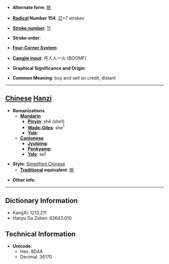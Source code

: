 * '''Alternate form''': [[賒]]

* '''[[Wiktionary:Chinese radical index| Radical]] Number 154''': [[Wiktionary:Chinese radical index 贝|贝]]+7 strokes

* '''[[Wiktionary:Chinese total strokes index|Stroke number]]''': [[Wiktionary:Chinese total strokes index 11|11]]

* '''Stroke order''': 

* '''[[Wiktionary:Chinese four corner index|Four-Corner System]]''': 

* '''[[Wiktionary:Chinese Cangjie index|Cangjie input]]''': 月人人一火 (BOOMF)

* '''Graphical Significance and Origin''': 

* '''Common Meaning''': buy and sell on credit, distant

----

== [[Chinese]] [[Hanzi]] ==

* '''Romanizations'''
** '''[[Mandarin]]'''
*** '''[[Pinyin]]''': shē (she1)
*** '''[[Wade-Giles]]''': she<sup>1</sup>
*** '''[[Yale]]''': 
** '''[[Cantonese]]'''
*** '''[[Jyutping]]''':
*** '''[[Penkyamp]]''': 
*** '''[[Yale]]''': se1

* '''Style''': [[Simplified Chinese]] 
** '''[[Traditional Chinese|Traditional]] equivalent''': [[賒]]

* '''Other info''': 

----

== Dictionary Information ==

* KangXi: 1213.211
* Hanyu Da Zidian: 63643.010

== Technical Information ==

* '''Unicode''':
** Hex: 8D4A
** Decimal: 36170
